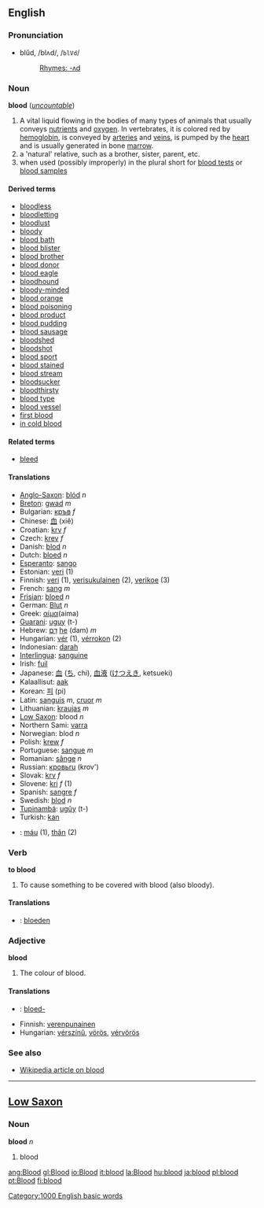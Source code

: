==English==
===Pronunciation===
*blŭd, /blʌd/, /<tt>blVd</tt>/
*:[[Rhymes:English:-ʌd|Rhymes: -ʌd]]

=== Noun ===
'''blood''' (''[[uncountable]]'')

# A vital liquid flowing in the bodies of many types of animals that usually conveys [[nutrient]]s and [[oxygen]].  In vertebrates, it is colored red by [[hemoglobin]], is conveyed by [[artery|arteries]] and [[vein]]s, is pumped by the [[heart]] and is usually generated in bone [[marrow]].
# a 'natural' relative, such as a brother, sister, parent, etc.  
# when used (possibly improperly) in the plural short for [[blood test]]s or [[blood sample]]s

====Derived terms====
*[[bloodless]]
*[[bloodletting]]
*[[bloodlust]]
*[[bloody]]
*[[blood bath]]
*[[blood blister]]
*[[blood brother]]
*[[blood donor]]
*[[blood eagle]]
*[[bloodhound]]
*[[bloody-minded]]
*[[blood orange]]
*[[blood poisoning]]
*[[blood product]]
*[[blood pudding]]
*[[blood sausage]]
*[[bloodshed]]
*[[bloodshot]]
*[[blood sport]]
*[[blood stained]]
*[[blood stream]]
*[[bloodsucker]]
*[[bloodthirsty]]
*[[blood type]]
*[[blood vessel]]
*[[first blood]]
*[[in cold blood]]

====Related terms====
*[[bleed]]

==== Translations ====
*[[Anglo-Saxon]]: [[blód]] ''n''
*[[Breton]]: [[gwad]] ''m''
*Bulgarian: [[кръв]] ''f''
*Chinese: [[血]] (xiě)
*Croatian: [[krv]] ''f''
*Czech: [[krev]] ''f''
*Danish: [[blod]] ''n''
*Dutch: [[bloed]] ''n''
*[[Esperanto]]: [[sango]]
*Estonian: [[veri#Estonian|veri]] (1)
*Finnish: [[veri#Finnish|veri]] (1), [[verisukulainen]] (2), [[verikoe]] (3)
*French: [[sang]] ''m''
*[[Frisian]]: [[bloed]] ''n''
*German: [[Blut]] ''n''
*Greek: [[αίμα]](aima)
*[[Guarani]]: [[uguy]] (t-)
*Hebrew: [[דם|דָּם]] [[:he:דם|he]] (dam) ''m''
*Hungarian: [[vér]] (1), [[vérrokon]] (2)
*Indonesian: [[darah]]
*[[Interlingua]]: [[sanguine]]
*Irish: [[fuil]]
*Japanese: [[血]] ([[ち]], chi), [[血液]] ([[けつえき]], ketsueki)
*Kalaallisut: [[aak]]
*Korean: [[피]] (pi)
*Latin: [[sanguis]] ''m'', [[cruor]] ''m''
*Lithuanian: [[kraujas]] ''m''
*[[Low Saxon]]: blood ''n''
*Northern Sami: [[varra]]
*Norwegian: blod ''n''
*Polish: [[krew]] ''f''
*Portuguese: [[sangue]] ''m''
*Romanian: [[sânge]] ''n''
*Russian: [[кровь]][[:ru:кровь|ru]] (krov')
*Slovak: [[krv]] ''f''
*Slovene: [[kri]] ''f'' (1)
*Spanish: [[sangre]] ''f''
*Swedish: [[blod]] ''n''
*[[Tupinambá]]: [[ugûy]] (t-)
*Turkish: [[kan]]
*{{vi}}: [[máu]] (1), [[thân]] (2)

===Verb===
'''to blood'''

#To cause something to be covered with blood (also bloody).

====Translations====
*{{nl}}: [[bloeden]]

===Adjective===
'''blood'''

#The colour of blood. 

====Translations====
*{{nl}}: [[bloed-]]
*Finnish: [[verenpunainen]]
*Hungarian: [[vérszínû]], [[vörös]], [[vérvörös]]

===See also===
*[[w:blood|Wikipedia article on blood]]

----

==[[Low Saxon]]==
===Noun===
'''blood''' ''n''

#blood

[[Category:1000 English basic words]]

[[ang:Blood]]
[[gl:Blood]]
[[io:Blood]]
[[it:blood]]
[[la:Blood]]
[[hu:blood]]
[[ja:blood]]
[[pl:blood]]
[[pt:Blood]]
[[fi:blood]]